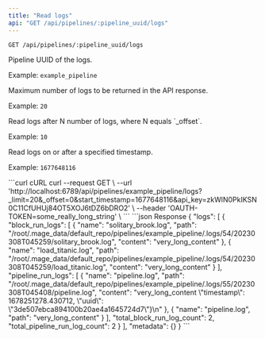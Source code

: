 ```yaml
---
title: "Read logs"
api: "GET /api/pipelines/:pipeline_uuid/logs"
---
```

```GET /api/pipelines/:pipeline_uuid/logs```

<ParamField path="pipeline_uuid" type="string" required>
  Pipeline UUID of the logs.

  Example: `example_pipeline`
</ParamField>

<ParamField query="_limit" type="integer">
  Maximum number of logs to be returned in the API response.

  Example: `20`
</ParamField>

<ParamField query="_offset" type="integer">
  Read logs after N number of logs, where N equals `_offset`.

  Example: `10`
</ParamField>

<ParamField query="start_timestamp" type="integer">
  Read logs on or after a specified timestamp.

  Example: `1677648116`
</ParamField>

<RequestExample>
```curl cURL
curl --request GET \
  --url 'http://localhost:6789/api/pipelines/example_pipeline/logs?_limit=20&_offset=0&start_timestamp=1677648116&api_key=zkWlN0PkIKSN0C11CfUHUj84OT5XOJ6tDZ6bDRO2' \
  --header 'OAUTH-TOKEN=some_really_long_string' \
```
</RequestExample>
<ResponseExample>
```json Response
{
  "logs": [
    {
      "block_run_logs": [
        {
          "name": "solitary_brook.log",
          "path": "/root/.mage_data/default_repo/pipelines/example_pipeline/.logs/54/20230308T045259/solitary_brook.log",
          "content": "very_long_content"
        },
        {
          "name": "load_titanic.log",
          "path": "/root/.mage_data/default_repo/pipelines/example_pipeline/.logs/54/20230308T045259/load_titanic.log",
          "content": "very_long_content"
        }
      ],
      "pipeline_run_logs": [
        {
          "name": "pipeline.log",
          "path": "/root/.mage_data/default_repo/pipelines/example_pipeline/.logs/55/20230308T045408/pipeline.log",
          "content": "very_long_content \"timestamp\": 1678251278.430712, \"uuid\": \"3de507ebca894100b20ae4a1645724d7\"}\n"
        },
        {
          "name": "pipeline.log",
          "path": "very_long_content"
        }
      ],
      "total_block_run_log_count": 2,
      "total_pipeline_run_log_count": 2
    }
  ],
  "metadata": {}
}
```
</ResponseExample>
